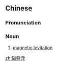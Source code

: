 {{also|磁悬浮}}
==Chinese==
{{zh-forms|s=磁悬浮|type=12}}

===Pronunciation===
{{zh-pron
|m=cíxuánfú
|c=ci4 jyun4 fau4
|cat=n
}}

===Noun===
{{zh-noun}}

# [[magnetic levitation]]

[[zh:磁懸浮]]